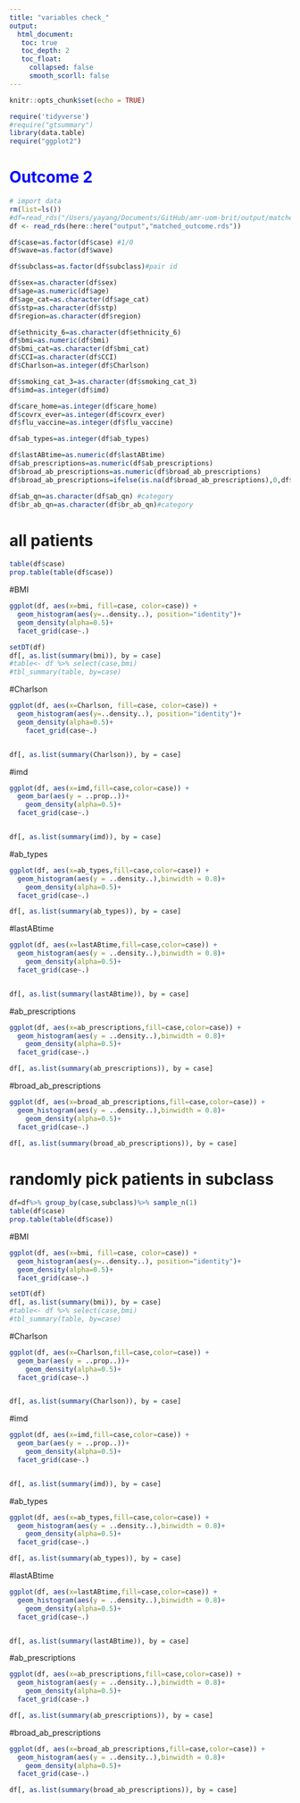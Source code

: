 ```yaml
---
title: "variables check_"
output: 
  html_document:
   toc: true
   toc_depth: 2
   toc_float:
     collapsed: false
     smooth_scorll: false
---
```


```r
knitr::opts_chunk$set(echo = TRUE)
```


```r
require('tidyverse')
#require("gtsummary")
library(data.table)
require("ggplot2")
```


# <font color=blue>**Outcome 2**</font>
```r
# import data
rm(list=ls())
#df=read_rds("/Users/yayang/Documents/GitHub/amr-uom-brit/output/matched_outcome.rds")
df <- read_rds(here::here("output","matched_outcome.rds"))

```

```r
df$case=as.factor(df$case) #1/0
df$wave=as.factor(df$wave)

df$subclass=as.factor(df$subclass)#pair id

df$sex=as.character(df$sex)
df$age=as.numeric(df$age)
df$age_cat=as.character(df$age_cat)
df$stp=as.character(df$stp)
df$region=as.character(df$region)

df$ethnicity_6=as.character(df$ethnicity_6)
df$bmi=as.numeric(df$bmi)
df$bmi_cat=as.character(df$bmi_cat)
df$CCI=as.character(df$CCI)
df$Charlson=as.integer(df$Charlson)

df$smoking_cat_3=as.character(df$smoking_cat_3)
df$imd=as.integer(df$imd)

df$care_home=as.integer(df$care_home)
df$covrx_ever=as.integer(df$covrx_ever)
df$flu_vaccine=as.integer(df$flu_vaccine)

df$ab_types=as.integer(df$ab_types)

df$lastABtime=as.numeric(df$lastABtime)
df$ab_prescriptions=as.numeric(df$ab_prescriptions)
df$broad_ab_prescriptions=as.numeric(df$broad_ab_prescriptions)
df$broad_ab_prescriptions=ifelse(is.na(df$broad_ab_prescriptions),0,df$broad_ab_prescriptions)

df$ab_qn=as.character(df$ab_qn) #category
df$br_ab_qn=as.character(df$br_ab_qn)#category

```

# all patients
```r
table(df$case)
prop.table(table(df$case))
```


#BMI
```r
ggplot(df, aes(x=bmi, fill=case, color=case)) +
  geom_histogram(aes(y=..density..), position="identity")+
  geom_density(alpha=0.5)+
  facet_grid(case~.)

setDT(df)
df[, as.list(summary(bmi)), by = case]
#table<- df %>% select(case,bmi)
#tbl_summary(table, by=case)

```

#Charlson
```r
ggplot(df, aes(x=Charlson, fill=case, color=case)) +
  geom_histogram(aes(y=..density..), position="identity")+
  geom_density(alpha=0.5)+
    facet_grid(case~.)


df[, as.list(summary(Charlson)), by = case]

```

#imd
```r
ggplot(df, aes(x=imd,fill=case,color=case)) +
  geom_bar(aes(y = ..prop..))+
    geom_density(alpha=0.5)+
  facet_grid(case~.)


df[, as.list(summary(imd)), by = case]
```

#ab_types
```r
ggplot(df, aes(x=ab_types,fill=case,color=case)) +
  geom_histogram(aes(y = ..density..),binwidth = 0.8)+
    geom_density(alpha=0.5)+
  facet_grid(case~.)

df[, as.list(summary(ab_types)), by = case]
```


#lastABtime
```r
ggplot(df, aes(x=lastABtime,fill=case,color=case)) +
  geom_histogram(aes(y = ..density..),binwidth = 0.8)+
    geom_density(alpha=0.5)+
  facet_grid(case~.)


df[, as.list(summary(lastABtime)), by = case]
```



#ab_prescriptions
```r
ggplot(df, aes(x=ab_prescriptions,fill=case,color=case)) +
  geom_histogram(aes(y = ..density..),binwidth = 0.8)+
    geom_density(alpha=0.5)+
  facet_grid(case~.)

df[, as.list(summary(ab_prescriptions)), by = case]

```



#broad_ab_prescriptions
```r
ggplot(df, aes(x=broad_ab_prescriptions,fill=case,color=case)) +
  geom_histogram(aes(y = ..density..),binwidth = 0.8)+
    geom_density(alpha=0.5)+
  facet_grid(case~.)

df[, as.list(summary(broad_ab_prescriptions)), by = case]
```



# randomly pick patients in subclass
```r
df=df%>% group_by(case,subclass)%>% sample_n(1)
table(df$case)
prop.table(table(df$case))
```


#BMI
```r
ggplot(df, aes(x=bmi, fill=case, color=case)) +
  geom_histogram(aes(y=..density..), position="identity")+
  geom_density(alpha=0.5)+
  facet_grid(case~.)

setDT(df)
df[, as.list(summary(bmi)), by = case]
#table<- df %>% select(case,bmi)
#tbl_summary(table, by=case)

```

#Charlson
```r
ggplot(df, aes(x=Charlson,fill=case,color=case)) +
  geom_bar(aes(y = ..prop..))+
    geom_density(alpha=0.5)+
  facet_grid(case~.)


df[, as.list(summary(Charlson)), by = case]

```

#imd
```r
ggplot(df, aes(x=imd,fill=case,color=case)) +
  geom_bar(aes(y = ..prop..))+
    geom_density(alpha=0.5)+
  facet_grid(case~.)


df[, as.list(summary(imd)), by = case]
```

#ab_types
```r
ggplot(df, aes(x=ab_types,fill=case,color=case)) +
  geom_histogram(aes(y = ..density..),binwidth = 0.8)+
    geom_density(alpha=0.5)+
  facet_grid(case~.)

df[, as.list(summary(ab_types)), by = case]
```


#lastABtime
```r
ggplot(df, aes(x=lastABtime,fill=case,color=case)) +
  geom_histogram(aes(y = ..density..),binwidth = 0.8)+
    geom_density(alpha=0.5)+
  facet_grid(case~.)


df[, as.list(summary(lastABtime)), by = case]
```



#ab_prescriptions
```r
ggplot(df, aes(x=ab_prescriptions,fill=case,color=case)) +
  geom_histogram(aes(y = ..density..),binwidth = 0.8)+
    geom_density(alpha=0.5)+
  facet_grid(case~.)

df[, as.list(summary(ab_prescriptions)), by = case]

```



#broad_ab_prescriptions
```r
ggplot(df, aes(x=broad_ab_prescriptions,fill=case,color=case)) +
  geom_histogram(aes(y = ..density..),binwidth = 0.8)+
    geom_density(alpha=0.5)+
  facet_grid(case~.)

df[, as.list(summary(broad_ab_prescriptions)), by = case]
```
